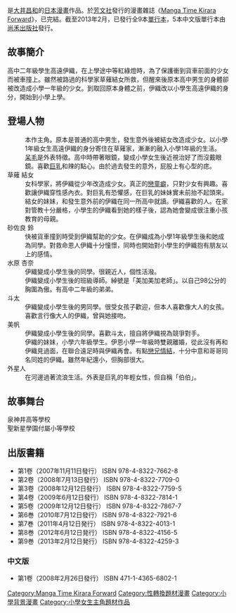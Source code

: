 {{unreferenced|time=2016-03-17T05:12:16+00:00}}
{{Infobox animanga/Headerofja
|標題= 我變小學一年生
|圖像= 我變小學一年生.jpg
|尺寸= 
|說明=《我變小學一年生》第1本漫畫封面
|日文名稱= 一年生になっちゃったら
|英文名稱= 
|類型= 搞笑漫畫
}}
{{Infobox animanga/Manga
|標題= 
|作者= [[大井昌和|大井昌和]]
|作畫= 
|出版社= {{flagicon|Japan}} [[芳文社|芳文社]]<br/>{{flagicon|Taiwan}} [[尚禾出版社|尚禾出版社]]
|其他出版社= 
|連載雜誌= [[Manga_Time_Kirara_Forward|Manga Time Kirara Forward]]
|label= Manga Time KR Comics
|發售日= 
|開始= 2007年5月號
|結束= 2013年2月號
|冊數= {{flagicon|Japan}} 全9卷（2013年2月12日）<br/> {{flagicon|Taiwan}} 5卷（2009年12月）
|話數= 60話
|其他= 
}}
{{Infobox animanga/Footerofja}}

{{日本作品|我變小學一年生|一年生になっちゃったら}}是[[大井昌和|大井昌和]]的[[日本漫畫|日本漫畫]]作品。於[[芳文社|芳文社]]發行的漫畫雜誌《[[Manga_Time_Kirara_Forward|Manga Time Kirara Forward]]》，已完結。截至2013年2月，已發行全9本[[單行本|單行本]]，5本中文版單行本由[[尚禾出版社|尚禾出版社]]發行。

==故事簡介==
高中二年級學生高遠伊織，在上學途中等紅綠燈時，為了保護衝到貨車前面的少女而被車撞上。雖然被路過的科學家草薙結女所救，但醒來後原本高中男生的身體卻被改造成小學一年級的少女。到取回原本身體之前，伊織改以小學生高遠伊織的身分，開始到小學上學。

==登場人物==
;{{nihongo|高遠 伊織|高遠 伊織（たかとお いおり）}}
:本作主角。原本是普通的高中男生，發生意外後被結女改造成少女。以小學1年級女生高遠伊織的身分寄住在草薙家，漸漸的融入小學1年級的生活。
:[[呆毛|呆毛]]是外表特徵。高中時帶著眼鏡，變成小學女生後近視治好了而沒戴眼鏡。喜歡[[巨乳|巨乳]]和辣的點心。由於過去發生的意外，屁股上有心型的痣。
;草薙 結女
:女科學家，將伊織從少年改造成少女。真正的[[戀童癖|戀童癖]]，只對少女有興趣。喜歡讓伊織穿性感內衣。對巨乳有恐懼感，在巨乳的妹妹實未前抬不起頭來。
;{{nihongo|草薙 實未|草薙 みくる}}
:結女的妹妹，和發生意外前的伊織在同一所高中就讀。伊織喜歡的人。在家對管教十分嚴格，小學生的伊織看到她的樣子後，認為她會變成很注重小孩教育的母親。
;砂佐良 鈴
:快被貨車撞到時受到伊織幫助的少女。在伊織成為小學1年級學生後和她成為同學。對救命恩人伊織十分憧憬，同時也開始對小學生的伊織抱有朋友以上的感情。
;水原 杏奈
:伊織變成小學生後的同學。很親近人，個性活潑。
;{{nihongo|美加|ミカ}}
:伊織變成小學生後的班級導師。綽號是「美加美加老師」。以自己98公分的胸圍為傲。有高中二年級的弟弟。
;斗太
:伊織變成小學生後的男同學。很受女孩子歡迎，但本人喜歡像大人的女孩。喜歡言行像大人的伊織，曾與她接吻。
;美帆
:伊織變成小學生後的同學。喜歡斗太，擅自將伊織視為競爭對手。
;{{nihongo|高遠 伊恩|高遠 いおん}}
:伊織的妹妹，小學六年級學生。伊恩小學一年級時雙親離婚，從此沒有再和伊織見過面，在聯合遠足時與伊織再會。有點[[戀兄情結|戀兄情結]]，十分中意和哥哥同名同姓的伊織。雖然年紀還小，但胸部很大。
;外星人
:在河邊過著流浪生活。外表是巨乳的年輕女性，但自稱「伯伯」。
==故事舞台==
;泉神井高等學校
;聖新星學園付屬小等學校

==出版書籍==
* 第1卷（2007年11月11日發行） ISBN 978-4-8322-7662-8
* 第2卷（2008年7月13日發行） ISBN 978-4-8322-7709-0
* 第3卷（2008年12月12日發行） ISBN 978-4-8322-7759-5
* 第4卷（2009年6月12日發行） ISBN 978-4-8322-7814-1
* 第5卷（2009年12月12日發行） ISBN 978-4-8322-7867-7
* 第6巻（2010年7月12日發行） ISBN 978-4-8322-7921-6
* 第7巻（2011年4月12日発行） ISBN 978-4-8322-4013-1
* 第8巻（2012年6月12日発行） ISBN 978-4-8322-4156-5
* 第9巻（2013年2月12日発行） ISBN 978-4-8322-4259-3

===中文版===
*第1卷（2008年2月26日發行） ISBN 471-1-4365-6802-1

{{DEFAULTSORT:Ichinensei ni nacchattara}}

[[Category:Manga_Time_Kirara_Forward|Category:Manga Time Kirara Forward]]
[[Category:性轉換題材漫畫|Category:性轉換題材漫畫]]
[[Category:小學背景漫畫|Category:小學背景漫畫]]
[[Category:小學女生主角題材作品|Category:小學女生主角題材作品]]